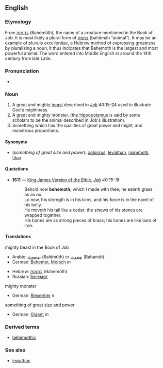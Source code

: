 ==English==
{{wikipedia}}
=== Etymology === 
From {{Hebr.}} [[בהמות]] (Bəhēmôth), the name of a creature mentioned in the Book of Job. It is most likely a plural form of [[בהמה]] (bəhēmāh "animal"). It may be an example of pluralis excellentiae, a Hebrew method of expressing greatness by pluralizing a noun; it thus indicates that Behemoth is the largest and most powerful animal. The word entered into Middle English at around the 14th century from late Latin.

===Pronunciation===
*{{IPA|/bəˈhiːməθ/}}

=== Noun ===
{{en-noun|behemoth|behemoths}}

# A great and mighty [[beast]] described in [[Job]] 40:15-24 used to illustrate God's mightiness.
# A great and mighty monster, (the [[hippopotamus]] is said by some scholars to be the animal described in Job's illustration).
# Something which has the qualities of great power and might, and monstrous proportions.

====Synonyms====
*(''something of great size and power''): [[colossus]], [[leviathan]], [[mammoth]], [[titan]]

====Quotations====
*'''1611''' — [[w:King James Version of the Bible|King James Version of the Bible]], ''[[s:Bible, King James, Job|Job]] 40:15-18''
*:Behold now '''behemoth''', which I made with thee; he eateth grass as an ox.<br/>Lo now, his strength is in his loins, and his force is in the navel of his belly.<br/>He moveth his tail like a cedar: the sinews of his stones are wrapped together.<br/>His bones are as strong pieces of brass; his bones are like bars of iron.

====Translations====
;mighty beast in the Book of Job
{{top}}
*Arabic: [[بهيموث]] (Bahīmūth) or [[بهموت]] (Bahamūt)
*German: [[Behemot]], [[Moloch]] ''m''
{{mid}}
*Hebrew: [[בהמות]] (Bəhēmôth)
*Russian: [[Бегемот]]
{{bottom}}

;mighty monster
{{top}}
*German: [[Riesentier]] ''n''
{{mid}}
{{bottom}}

;something of great size and power
{{top}}
*German: [[Gigant]] ''m''
{{mid}}
{{bottom}}

===Derived terms===
*[[behemothic]]

===See also===
*[[leviathan]]